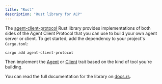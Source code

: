 ```yaml
---
title: "Rust"
description: "Rust library for ACP"
---
```


The [agent-client-protocol](https://crates.io/crates/agent-client-protocol)
Rust library provides implementations of both sides of the Agent Client Protocol
that you can use to build your own agent server or client. To get started, add
the dependency to your project's `Cargo.toml`:

```console
cargo add agent-client-protocol
```

Then implement the
[Agent](https://docs.rs/agent-client-protocol/latest/agent_client_protocol/trait.Agent.html)
or
[Client](https://docs.rs/agent-client-protocol/latest/agent_client_protocol/trait.Client.html)
trait based on the kind of tool you're building.

You can read the full documentation for the library on
[docs.rs](https://docs.rs/agent-client-protocol/latest/agent_client_protocol/).
